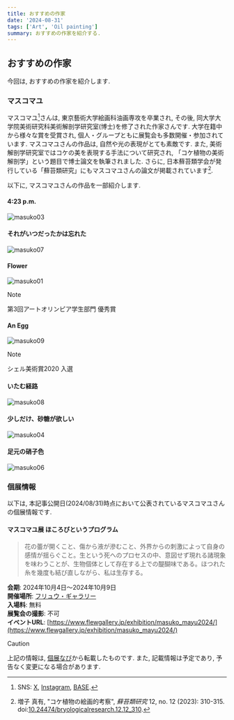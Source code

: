 ```yaml
---
title: おすすめの作家
date: '2024-08-31'
tags: ['Art', 'Oil painting']
summary: おすすめの作家を紹介する.
---
```


## おすすめの作家

今回は, おすすめの作家を紹介します.

### マスコマユ

マスコマユ[^1]さんは, 東京藝術大学絵画科油画専攻を卒業され, その後, 同大学大学院美術研究科美術解剖学研究室(博士)を修了された作家さんです. 
大学在籍中から様々な賞を受賞され, 個人・グループともに展覧会も多数開催・参加されています. マスコマユさんの作品は, 自然や光の表現がとても素敵です. 
また, 美術解剖学研究室ではコケの美を表現する手法について研究され, 「コケ植物の美術解剖学」という題目で博士論文を執筆されました. 
さらに, 日本蘚苔類学会が発行している「蘚苔類研究」にもマスコマユさんの論文が掲載されています[^2].

以下に, マスコマユさんの作品を一部紹介します.

#### 4:23 p.m.

![masuko03](/static/images/arts/masuko03.JPG)

#### それがいつだったかは忘れた

![masuko07](/static/images/arts/masuko07.JPG)

#### Flower

![masuko01](/static/images/arts/masuko01.JPG)

> [!NOTE]
> 第3回アートオリンピア学生部門 優秀賞

#### An Egg

![masuko09](/static/images/arts/masuko09.JPG)

> [!NOTE]
> シェル美術賞2020 入選

#### いたむ経路

![masuko08](/static/images/arts/masuko08.JPG)

#### 少しだけ、砂糖が欲しい

![masuko04](/static/images/arts/masuko04.JPG)

#### 足元の硝子色

![masuko06](/static/images/arts/masuko06.JPG)

### 個展情報

以下は, 本記事公開日(2024/08/31)時点において公表されているマスコマユさんの個展情報です.

#### マスコマユ展 ほころびというプログラム

> 花の蕾が開くこと、傷から液が滲むこと、外界からの刺激によって自身の感情が揺らぐこと。生という死へのプロセスの中、意図せず現れる諸現象を味わうことが、生物個体として存在する上での醍醐味である。ほつれた糸を幾度も結び直しながら、私は生存する。

**会期**: 2024年10月4日～2024年10月9日  
**開催場所**: [フリュウ・ギャラリー](https://www.flewgallery.jp/access/)  
**入場料**: 無料  
**展覧会の撮影**: 不可    
**イベントURL**: [https://www.flewgallery.jp/exhibition/masuko_mayu2024/](https://www.flewgallery.jp/exhibition/masuko_mayu2024/)

> [!CAUTION]
> 上記の情報は, [個展なび](https://koten-navi.com/node/178472)から転載したものです. また, 記載情報は予定であり, 予告なく変更になる場合があります. 

[^1]: SNS: [X](https://x.com/kokeko_m), [Instagram](https://www.instagram.com/mayu_masuko), [BASE](https://masukomayu.theshop.jp/).
[^2]: 増子 真有, "コケ植物の絵画的考察", *蘚苔類研究* 12, no. 12 (2023): 310-315. doi:[10.24474/bryologicalresearch.12.12_310](https://doi.org/10.24474/bryologicalresearch.12.12_310).